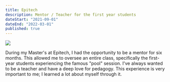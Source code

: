 ```yaml
---
title: Epitech
description: Mentor / Teacher for the first year students
dateStart: "2021-09-01"
dateEnd: "2022-03-01"
published: true
---
```


![](https://i.f1g.fr/media/eidos/805x453_crop/2013/04/02/XVMce1eb6e4-d9f8-11e9-b53d-fa4a36ff870e.jpg)

During my Master's at Epitech, I had the opportunity to be a mentor for six months. This allowed me to oversee an entire class, specifically the first-year students experiencing the famous "pool" session. I've always wanted to be a teacher and have a deep love for pedagogy. This experience is very important to me; I learned a lot about myself through it.
